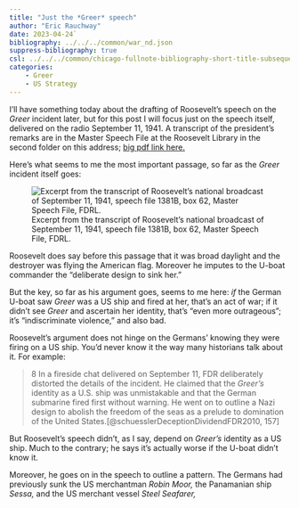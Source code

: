```yaml
---
title: "Just the *Greer* speech"
author: "Eric Rauchway"
date: 2023-04-24`
bibliography: ../../../common/war_nd.json
suppress-bibliography: true
csl: ../../../common/chicago-fullnote-bibliography-short-title-subsequent.csl
categories:
    - Greer
    - US Strategy
---
```


I'll have something today about the drafting of Roosevelt's speech on the *Greer* incident later, but for this post I will focus just on the speech itself, delivered on the radio September 11, 1941. A transcript of the president's remarks are in the Master Speech File at the Roosevelt Library in the second folder on this address; [big pdf link here.](http://www.fdrlibrary.marist.edu/_resources/images/msf/msf01445)

Here's what seems to me the most important passage, so far as the *Greer* incident itself goes:

![Excerpt from the transcript of Roosevelt's national broadcast of September 11, 1941, speech file 1381B, box 62, Master Speech File, FDRL.](speech.png)

Roosevelt does say before this passage that it was broad daylight and the destroyer was flying the American flag. Moreover he imputes to the U-boat commander the "deliberate design to sink her." 

But the key, so far as his argument goes, seems to me here: *if* the German U-boat saw *Greer* was a US ship and fired at her, that's an act of war; if it didn't see *Greer* and ascertain her identity, that's "even more outrageous"; it's "indiscriminate violence," and also bad.

Roosevelt's argument does not hinge on the Germans' knowing they were firing on a US ship. You'd never know it the way many historians talk about it. For example:

> 8 In a fireside chat delivered on September 11, FDR deliberately distorted the details of the incident. He claimed that the *Greer's* identity as a U.S. ship was unmistakable and that the German submarine fired first without warning. He went on to outline a Nazi design to abolish the freedom of the seas as a prelude to domination of the United States.[@schuesslerDeceptionDividendFDR2010, 157]

But Roosevelt's speech didn't, as I say, depend on *Greer's* identity as a US ship. Much to the contrary; he says it's actually worse if the U-boat didn't know it.

Moreover, he goes on in the speech to outline a pattern. The Germans had previously sunk the US merchantman *Robin Moor,* the Panamanian ship *Sessa,* and the US merchant vessel *Steel Seafarer,* 


